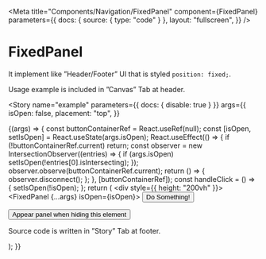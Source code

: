 
<Meta
  title="Components/Navigation/FixedPanel"
  component={FixedPanel}
  parameters={{
    docs: { source: { type: "code" } },
    layout: "fullscreen",
  }}
/>

# FixedPanel

It implement like &rdquo;Header/Footer&rdquo; UI that is styled `position: fixed;`.

Usage example is included in &rdquo;Canvas&rdquo; Tab at header.

<ArgsTable of={FixedPanel} />

<Story
  name="example"
  parameters={{ docs: { disable: true } }}
  args={{
    isOpen: false,
    placement: "top",
  }}
>
  {(args) => {
    const buttonContainerRef = React.useRef(null);
    const [isOpen, setIsOpen] = React.useState(args.isOpen);
    React.useEffect(() => {
      if (!buttonContainerRef.current) return;
      const observer = new IntersectionObserver((entries) => {
        if (args.isOpen) setIsOpen(!entries[0].isIntersecting);
      });
      observer.observe(buttonContainerRef.current);
      return () => {
        observer.disconnect();
      };
    }, [buttonContainerRef]);
    const handleClick = () => {
      setIsOpen(!isOpen);
    };
    return (
      <div style={{ height: "200vh" }}>
        <FixedPanel {...args} isOpen={isOpen}>
          <Flex display="flex" justifyContent="flex-end">
            <Spacer py={2}>
              <Button>Do Something!</Button>
            </Spacer>
          </Flex>
        </FixedPanel>
        <Spacer pt={10} />
        <Flex display="flex" flexDirection="column" alignItems="center">
          <div ref={buttonContainerRef}>
            <Button onClick={handleClick}>
              Appear panel when hiding this element
            </Button>
          </div>
          <Spacer pt={5} />
          <p>Source code is written in &rdquo;Story&rdquo; Tab at footer.</p>
        </Flex>
      </div>
    );
  }}
</Story>
